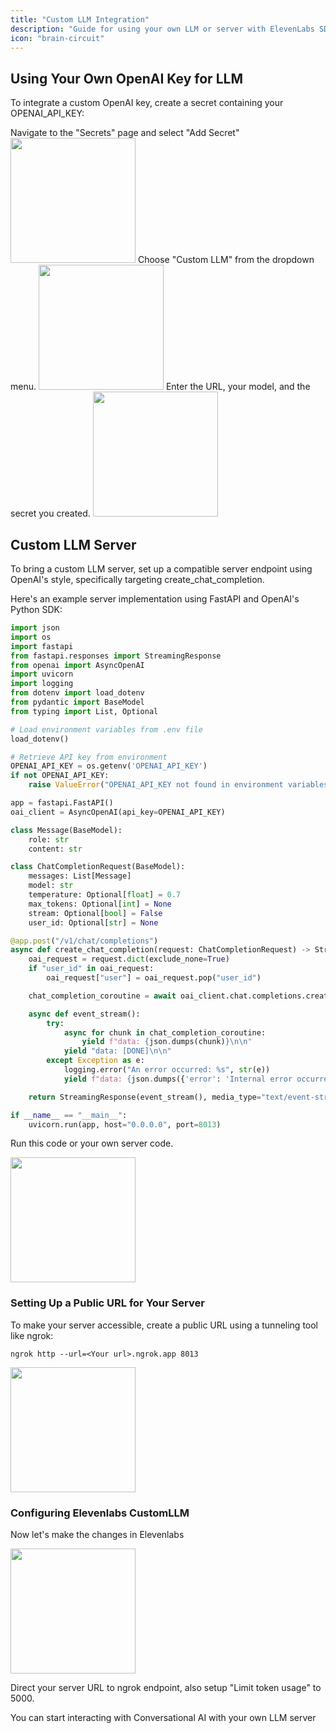 ```yaml
---
title: "Custom LLM Integration"
description: "Guide for using your own LLM or server with ElevenLabs SDK."
icon: "brain-circuit"
---
```


## Using Your Own OpenAI Key for LLM

To integrate a custom OpenAI key, create a secret containing your OPENAI_API_KEY:

<Steps>
  <Step>
    Navigate to the "Secrets" page and select "Add Secret"
    <img height="200" src="/developer-guides/images/byollm_1.png" />
  </Step>
  <Step>
    Choose "Custom LLM" from the dropdown menu.
    <img height="200" src="/developer-guides/images/byollm_2.png" />
  </Step>
  <Step>
    Enter the URL, your model, and the secret you created.
    <img height="200" src="/developer-guides/images/byollm_3.png" />
  </Step>
</Steps>

## Custom LLM Server

To bring a custom LLM server, set up a compatible server endpoint using OpenAI's style, specifically targeting create_chat_completion.

Here's an example server implementation using FastAPI and OpenAI's Python SDK:

```python
import json
import os
import fastapi
from fastapi.responses import StreamingResponse
from openai import AsyncOpenAI
import uvicorn
import logging
from dotenv import load_dotenv
from pydantic import BaseModel
from typing import List, Optional

# Load environment variables from .env file
load_dotenv()

# Retrieve API key from environment
OPENAI_API_KEY = os.getenv('OPENAI_API_KEY')
if not OPENAI_API_KEY:
    raise ValueError("OPENAI_API_KEY not found in environment variables")

app = fastapi.FastAPI()
oai_client = AsyncOpenAI(api_key=OPENAI_API_KEY)

class Message(BaseModel):
    role: str
    content: str

class ChatCompletionRequest(BaseModel):
    messages: List[Message]
    model: str
    temperature: Optional[float] = 0.7
    max_tokens: Optional[int] = None
    stream: Optional[bool] = False
    user_id: Optional[str] = None

@app.post("/v1/chat/completions")
async def create_chat_completion(request: ChatCompletionRequest) -> StreamingResponse:
    oai_request = request.dict(exclude_none=True)
    if "user_id" in oai_request:
        oai_request["user"] = oai_request.pop("user_id")

    chat_completion_coroutine = await oai_client.chat.completions.create(**oai_request)

    async def event_stream():
        try:
            async for chunk in chat_completion_coroutine:
                yield f"data: {json.dumps(chunk)}\n\n"
            yield "data: [DONE]\n\n"
        except Exception as e:
            logging.error("An error occurred: %s", str(e))
            yield f"data: {json.dumps({'error': 'Internal error occurred!'})}\n\n"

    return StreamingResponse(event_stream(), media_type="text/event-stream")

if __name__ == "__main__":
    uvicorn.run(app, host="0.0.0.0", port=8013)
```

Run this code or your own server code.

<img height="200" src="/developer-guides/images/byollm_4.png" />

### Setting Up a Public URL for Your Server

To make your server accessible, create a public URL using a tunneling tool like ngrok:

```shell
ngrok http --url=<Your url>.ngrok.app 8013
```

<img height="200" src="/developer-guides/images/byollm_5.png" />

### Configuring Elevenlabs CustomLLM

Now let's make the changes in Elevenlabs

<img height="200" src="/developer-guides/images/byollm_6.png" />

Direct your server URL to ngrok endpoint, also setup "Limit token usage" to 5000.

You can start interacting with Conversational AI with your own LLM server
